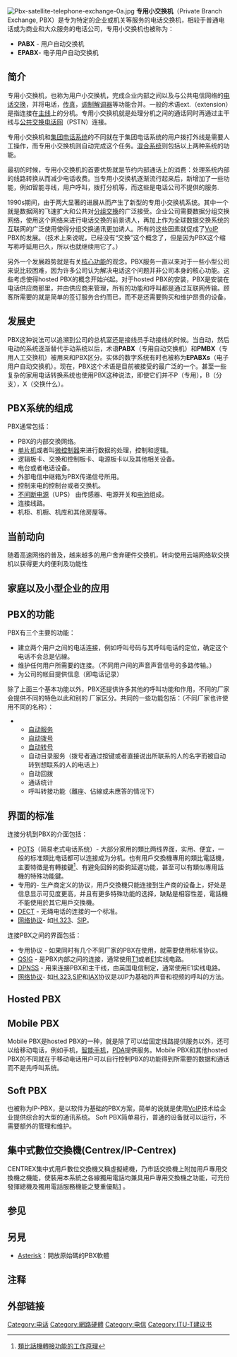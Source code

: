 {{NoteTA|G1=Telcom}}
[[File:Pbx-satellite-telephone-exchange-0a.jpg|thumb]]
'''专用小交换机'''（Private Branch Exchange, PBX）是专为特定的企业或机关等服务的电话交换机，相较于普通电话或为商业和大众服务的电话公司，专用小交换机也被称为：
* '''PABX''' - 用户自动交换机
* '''EPABX'''- 电子用户自动交换机

== 简介 ==
专用小交换机，也称为用户小交换机，完成企业内部之间以及与公共电信网络的[[电话交换|电话交换]]，并将电话，[[传真|传真]]，[[调制解调器|调制解调器]]等功能合并。一般的术语ext.（extension）是指连接在[[主线|主线]]上的分机。专用小交换机就是处理分机之间的通话同时再通过主干线与[[公共交换电话网|公共交换电话网]]（PSTN）连接。

专用小交换机和[[集团电话系统|集团电话系统]]的不同就在于集团电话系统的用户拨打外线是需要人工操作，而专用小交换机则自动完成这个任务。[[混合系统|混合系统]]则包括以上两种系统的功能。

最初的时候，专用小交换机的首要优势就是节约内部通话上的消费：处理系统内部的线路转换从而减少电话收费。当专用小交换机逐渐流行起来后，新增加了一些功能，例如智能寻线，用户呼叫，拨打分机等，而这些是电话公司不提供的服务.

1990s期间，由于两大显著的进展从而产生了新型的专用小交换机系统。其中一个就是数据网的飞速扩大和公共对[[分组交换|分组交换]]的广泛接受。企业公司需要数据分组交换网络，使用这个网络来进行电话交换的前景诱人，再加上作为全球数据交换系统的互联网的广泛使用使得分组交换通讯更加诱人。所有的这些因素就促成了[[VoIP|VoIP]] PBX的发展。（技术上来说呢，已经没有“交换”这个概念了，但是因为PBX这个缩写称呼延用已久，所以也就继续用它了。）

另外一个发展趋势就是有关[[核心功能|核心功能]]的观念。PBX服务一直以来对于一些小型公司来说比较困难，因为许多公司认为解决电话这个问题并非公司本身的核心功能。这些考虑使得hosted PBX的概念开始兴起。对于hosted PBX的安装，PBX是安装在电话供应商那里，并由供应商来管理，所有的功能和呼叫都是通过互联网传输。顾客所需要的就是简单的签订服务合约而已，而不是还需要购买和维护昂贵的设备。

== 发展史 ==

PBX这种说法可以追溯到公司的总机室还是接线员手动接线的时候。当自动，然后电动的系统逐渐替代手动系统以后，术语'''PABX'''（专用自动交换机）和'''PMBX'''（专用人工交换机）被用来和PBX区分。实体的数字系统有时也被称为'''EPABXs '''（电子用户自动交换机）。现在，PBX这个术语是目前被接受的最广泛的一个。甚至一些复杂的家用电话转换系统也使用PBX这种说法，即使它们并不P（专用），B（分支），X（交换什么）。

== PBX系统的组成 ==
PBX通常包括：

* PBX的内部交换网络。
* [[单片机|单片机]]或者叫[[微控制器|微控制器]]来进行数据的处理，控制和逻辑。
* 逻辑板卡、交换和控制板卡、电源板卡以及其他相关设备。
* 电台或者电话设备。
* 外部电信中继箱为PBX传递信号所用。
* 控制来电的控制台或者交换机。
* [[不间断电源|不间断电源]]（UPS） 由传感器、电源开关和[[电池|电池]]组成。
* 连接线路。
* 机柜、机橱、机库和其他房屋等。

== 当前动向 ==
随着高速网络的普及，越来越多的用户舍弃硬件交换机，转向使用云端网络软交换机以获得更大的便利及功能性

== 家庭以及小型企业的应用 ==

== PBX的功能 ==
PBX有三个主要的功能：
* 建立两个用户之间的电话连接，例如呼叫号码与其呼叫电话的定位，确定这个电话不会总是佔線。
* 维护任何用户所需要的连接。（不同用户间的声音声音信号的多路传输。）
* 为公司的帐目提供信息（即电话记录）
除了上面三个基本功能以外，PBX还提供许多其他的呼叫功能和作用，不同的厂家会提供不同的特色以此和别的
厂家区分。共同的一些功能包括：（不同厂家也许使用不同的名称）：
** [[自动服务|自动服务]]
** [[自动拨号|自动拨号]]
** [[自动转号|自动转号]]
** 自动目录服务（拨号者通过按键或者直接说出所联系的人的名字而被自动转到想联系的人的电话上）
** 自动回拨
** 通话统计
** 呼叫转接功能（離座、佔線或未應答的情况下）

== 界面的标准 ==
连接分机到PBX的介面包括：
* [[POTS|POTS]]（简易老式电话系统）- 大部分家用的類比两线界面，实用、便宜，一般的标准類比电话都可以连接成为分机。也有用戶交換機專用的類比電話機，主要特徵是有轉接鍵<ref name="recognition">[https://groups.google.com/d/msg/tentel/6awErRaqb0U/ZIU6auMOBgAJ 類比話機轉接功能的工作原理]</ref>、有避免回鈴的掛鉤延遲功能，甚至可以有類似專用話機的特殊功能鍵。
* 专用的- 生产商定义的协议，用戶交換機只能连接到生产商的设备上，好处是信息显示可见度更高，并且有更多特殊功能的选择，缺點是相容性差，電話機不能使用於其它用戶交換機。
* [[DECT|DECT]] - 无绳电话的连接的一个标准。
* [[网络协议|网络协议]]- 如[[H.323|H.323]]、[[SIP|SIP]]。
连接PBX之间的界面包括：
* 专用协议 - 如果同时有几个不同厂家的PBX在使用，就需要使用标准协议。
* [[QSIG|QSIG]] - 是PBX内部之间的连接，通常使用[[T1|T1]]或者[[E1|E1]]实线电路。
* [[DPNSS|DPNSS]] - 用来连接PBX和主干线，由英国电信制定，通常使用E1实线电路。
* [[网络协议|网络协议]]- 如[[H.323|H.323]],[[SIP|SIP]]和[[IAX|IAX]]协议是以IP为基础的声音和视频的呼叫的方法。

== Hosted PBX ==

== Mobile PBX ==
Mobile PBX是hosted PBX的一种，就是除了可以给固定线路提供服务以外，还可以给移动电话，例如手机，[[智能手机|智能手机]]，[[PDA|PDA]]提供服务。Mobile PBX和其他hosted PBX的不同就在于移动电话用户可以自行控制PBX的功能得到所需要的数据和通话而不是先呼叫系统。

== Soft PBX ==
也被称为IP-PBX，是以软件为基础的PBX方案，简单的说就是使用[[VoIP|VoIP]]技术给企业提供综合的大型的通讯系统。
Soft PBX简单易行，普通的设备就可以运行，不需要额外的管理和维护。

== 集中式數位交換機(Centrex/IP-Centrex) ==
CENTREX集中式用戶數位交換機又稱虛擬總機，乃市話交換機上附加用戶專用交換機之機能，使裝用本系統之各線獨用電話均兼具用戶專用交換機之功能，可充份發揮總機及獨用電話服務機能之雙重優點[http://www.cht.com.tw/enterprise/lc-centrex.html] {{Wayback|url=http://www.cht.com.tw/enterprise/lc-centrex.html |date=20180701002918 }}。

== 参见 ==

==另見==
*[[Asterisk|Asterisk]]：開放原始碼的PBX軟體

== 注释 ==

== 外部链接 ==
[[Category:电话|Category:电话]]
[[Category:網路硬體|Category:網路硬體]]
[[Category:电信|Category:电信]]
[[Category:ITU-T建议书|Category:ITU-T建议书]]